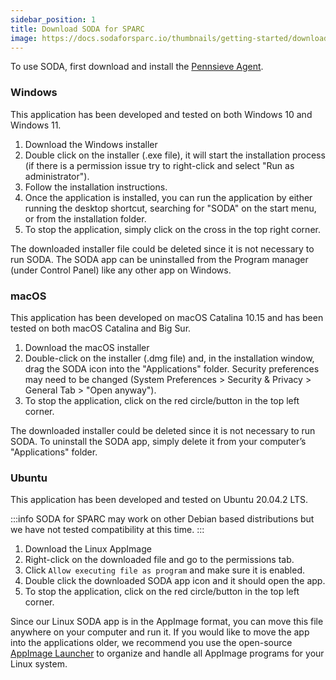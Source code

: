 ```yaml
---
sidebar_position: 1
title: Download SODA for SPARC
image: https://docs.sodaforsparc.io/thumbnails/getting-started/download-soda.png
---
```


To use SODA, first download and install the [Pennsieve Agent](https://docs.pennsieve.io/docs/the-pennsieve-agent).


### Windows

This application has been developed and tested on both Windows 10 and Windows 11.

1. <DownloadURL os="windows"> Download the Windows installer </DownloadURL>
2. Double click on the installer (.exe file), it will start the installation process (if there is a permission issue try to right-click and select "Run as administrator").
3. Follow the installation instructions.
4. Once the application is installed, you can run the application by either running the desktop shortcut, searching for "SODA" on the start menu, or from the installation folder.
5. To stop the application, simply click on the cross in the top right corner.

The downloaded installer file could be deleted since it is not necessary to run SODA. The SODA app can be uninstalled from the Program manager (under Control Panel) like any other app on Windows.

### macOS

This application has been developed on macOS Catalina 10.15 and has been tested on both macOS Catalina and Big Sur.

1. <DownloadURL os="macos"> Download the macOS installer </DownloadURL>
2. Double-click on the installer (.dmg file) and, in the installation window, drag the SODA icon into the "Applications" folder. Security preferences may need to be changed (System Preferences > Security & Privacy > General Tab > "Open anyway").
3. To stop the application, click on the red circle/button in the top left corner.

The downloaded installer could be deleted since it is not necessary to run SODA. To uninstall the SODA app, simply delete it from your computer’s "Applications" folder.

### Ubuntu

This application has been developed and tested on Ubuntu 20.04.2 LTS.

:::info
SODA for SPARC may work on other Debian based distributions but we have not tested compatibility at this time.
:::

1. <DownloadURL os="linux"> Download the Linux AppImage </DownloadURL>
2. Right-click on the downloaded file and go to the permissions tab.
3. Click `Allow executing file as program` and make sure it is enabled.
4. Double click the downloaded SODA app icon and it should open the app.
5. To stop the application, click on the red circle/button in the top left corner.

Since our Linux SODA app is in the AppImage format, you can move this file anywhere on your computer and run it. If you would like to move the app into the applications older, we recommend you use the open-source [AppImage Launcher](https://github.com/TheAssassin/AppImageLauncher) to organize and handle all AppImage programs for your Linux system.


<PageFeedback />
